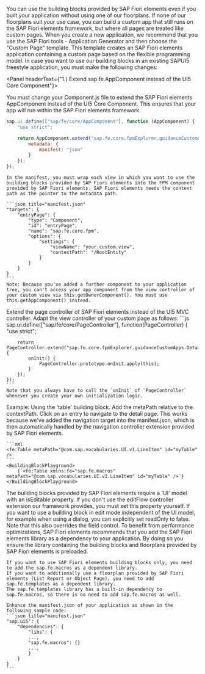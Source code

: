 
You can use the building blocks provided by SAP Fiori elements even if you built your application without using one of our floorplans. If none of our floorplans suit your use case, you can build a custom app that still runs on the SAP Fiori elements framework, but where all pages are treated like custom pages.
When you create a new application, we recommend that you use the SAP Fiori tools - Application Generator and then choose the "Custom Page" template. This template creates an SAP Fiori elements application containing a custom page based on the flexible programming model.
In case you want to use our building blocks in an existing SAPUI5 freestyle application, you must make the following changes:

<Panel headerText={"1.) Extend sap.fe.AppComponent instead of the UI5 Core Component"}>

You must change your Component.js file to extend the SAP Fiori elements AppComponent instead of the UI5 Core Component. This ensures that your app will run within the SAP Fiori elements framework.

```js title="Component.js"
sap.ui.define(["sap/fe/core/AppComponent"], function (AppComponent) {
	"use strict";

	return AppComponent.extend("sap.fe.core.fpmExplorer.guidanceCustomApps.Component", {
		metadata: {
			manifest: "json"
		}
	});
});
```

</Panel>
<Panel headerText="2.) Adapt the manifest and wrap your view into the FPM Component provided by SAP Fiori elements">

    In the manifest, you must wrap each view in which you want to use the building blocks provided by SAP Fiori elements into the FPM component provided by SAP Fiori elements. SAP Fiori elements needs the context path as the pointer to the metadata path.

    ```json title="manifest.json"
    "targets": {
    	"entryPage": {
    		"type": "Component",
    		"id": "entryPage",
    		"name": "sap.fe.core.fpm",
    		"options": {
    			"settings": {
    				"viewName": "your.custom.view",
    				"contextPath": "/RootEntity"
    			}
    		}
    	}
    }
    ```
    Note: Because you've added a further component to your application tree, you can't access your app component from the view controller of your custom view via this.getOwnerComponent(). You must use this.getAppComponent() instead.

</Panel>
<Panel headerText={"3.) Extend the sap.fe.PageController instead of the UI5 MVC Controller"}>
	Extend the page controller of SAP Fiori elements instead of the UI5 MVC controller. Adapt the view controller of your custom page as follows:
	```js
	sap.ui.define(["sap/fe/core/PageController"], function(PageController) {
		"use strict";

    	return PageController.extend("sap.fe.core.fpmExplorer.guidanceCustomApps.DetailPage", {
    		onInit() {
        		PageController.prototype.onInit.apply(this);
    		}
    	});
    });
    ```
    Note that you always have to call the `onInit` of `PageController` whenever you create your own initialization logic.

</Panel>
<Panel headerText={"You can now use the building blocks provided by SAP Fiori elements"} height={"400px"}>
	Example: Using the 'table' building block. Add the metaPath relative to the contextPath. Click on an entry to navigate to the detail page. This works because we've added the navigation target into the manifest.json, which is then automatically handled by the navigation controller extension provided by SAP Fiori elements.

    ```xml
    <fe:Table metaPath="@com.sap.vocabularies.UI.v1.LineItem" id="myTable" />
    ```
    <BuildingBlockPlayground>
    	{`<fe:Table xmlns:fe="sap.fe.macros" metaPath="@com.sap.vocabularies.UI.v1.LineItem" id="myTable" />`}
    </BuildingBlockPlayground>

</Panel>
<Panel headerText={"Handling Edit Mode"}>
	The building blocks provided by SAP Fiori elements require a 'UI' model with an isEditable property.
	If you don't use the editFlow controller extension our framework provides, you must set this property yourself.
	If you want to use a building block in edit mode independent of the UI model, for example when using a dialog, you can explicitly set readOnly to false.
	Note that this also overrides the field control.
</Panel>
<Panel headerText={"Adding the SAP Fiori Elements Library as a Dependent Library"}>
	To benefit from performance optimizations, SAP Fiori elements recommends that you add the SAP Fiori elements library as a dependency to your application.
	By doing so you ensure the library containing the building blocks and floorplans provided by SAP Fiori elements is preloaded.

    If you want to use SAP Fiori elements building blocks only, you need to add the sap.fe.macros as a dependent library.
    If you want to additionally use a floorplan provided by SAP Fiori elements (List Report or Object Page), you need to add sap.fe.templates as a dependent library.
    The sap.fe.templates library has a built-in dependency to sap.fe.macros, so there is no need to add sap.fe.macros as well.

    Enhance the manifest.json of your application as shown in the following sample code:
    ```json title="manifest.json"
    "sap.ui5": {
    	"dependencies": {
    		"libs": {
    		...,
    		"sap.fe.macros": {}
    		...,
    		}
    	}
    }
    ```

</Panel>
